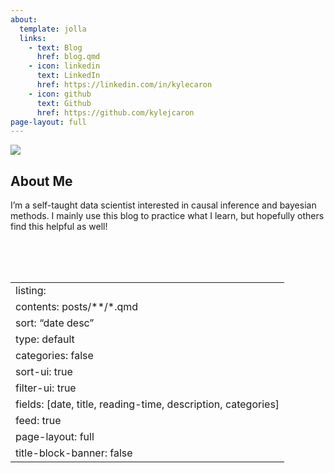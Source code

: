 ```yaml
---
about:
  template: jolla
  links:
    - text: Blog
      href: blog.qmd 
    - icon: linkedin
      text: LinkedIn
      href: https://linkedin.com/in/kylecaron
    - icon: github
      text: Github
      href: https://github.com/kylejcaron
page-layout: full
---
```





::: {.grid}

::: {.g-col-12 .g-col-md-6}
![](profile.png)
:::


::: {.g-col-6}
# About Me
I'm a self-taught data scientist interested in causal inference and bayesian methods. I mainly use this blog to practice what I learn, but hopefully others find this helpful as well! 
:::

:::
</br>
</br>
</br>

---
listing:
  contents: posts/**/*.qmd
  sort: "date desc"
  type: default
  categories: false
  sort-ui: true
  filter-ui: true
  fields: [date, title, reading-time, description, categories]
  feed: true
page-layout: full
title-block-banner: false
---